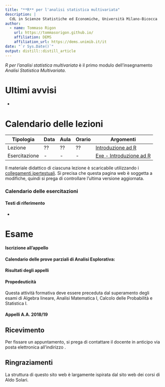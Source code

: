 ```yaml
---
title: "**R** per l'analisi statistica multivariata"
description: |
  CdL in Scienze Statistiche ed Economiche, Università Milano-Bicocca 
author:
  - name: Tommaso Rigon
    url: https://tommasorigon.github.io/
    affiliation: DEMS
    affiliation_url: https://dems.unimib.it/it
date: "`r Sys.Date()`"
output: distill::distill_article
---
```


_R per l'analisi statistica multivariata_ è il primo modulo dell'insegnamento _Analisi Statistica Multivariata_. 

# Ultimi avvisi

* 

# Calendario delle lezioni

| Tipologia | Data | Aula | Orario | Argomenti | 
|-|-|---|----|------|
| Lezione | ?? | ?? | ?? | [Introduzione ad R](slides/Unità_A.pdf) |
| Esercitazione | - | - | - | [Exe - Introduzione ad R](exe/Es_A.html) |



Il materiale didattico di ciascuna lezione è scaricabile utilizzando i [collegamenti ipertestuali](). Si precisa che questa pagina web è soggetta a modifiche, quindi si prega di controllare l'ultima versione aggiornata.

### Calendario delle esercitazioni





#### Testi di riferimento

* 

# Esame


#### Iscrizione all'appello


#### Calendario delle prove parziali di Analisi Esplorativa:


#### Risultati degli appelli




#### Propedeuticità

Questa attività formativa deve essere preceduta dal superamento degli esami di Algebra lineare, Analisi Matematica I, Calcolo delle Probabilità e Statistica I. 

#### Appelli A.A. 2018/19


## Ricevimento {.appendix}

Per fissare un appuntamento, si prega di contattare il docente in anticipo via posta elettronica all'indirizzo . 

## Ringraziamenti {.appendix}

La struttura di questo sito web è largamente ispirata dal sito web dei corsi di Aldo Solari.





